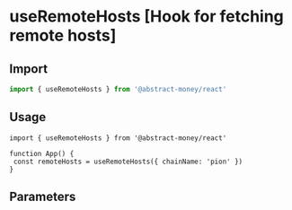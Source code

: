 
# useRemoteHosts [Hook for fetching remote hosts]

## Import

```ts twoslash 
import { useRemoteHosts } from '@abstract-money/react'
```

## Usage

```tsx twoslash [index.tsx]
import { useRemoteHosts } from '@abstract-money/react'

function App() {
 const remoteHosts = useRemoteHosts({ chainName: 'pion' })
}
```

## Parameters

<ParameterCommonSnippet />
<ParameterQuerySnippet />
<ParameterExtraSnippet />
